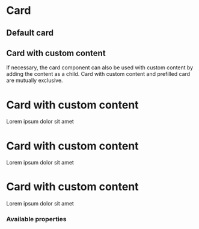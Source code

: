 
<Meta title="UI/Card" />

# Card

## Default card

<Canvas>
    <div style={{backgroundColor: "#eee"}}>
        <Grid.Base>
            <Grid.Row>
                <Grid.Column col={6}>
                    <Card
                        title="Card"
                        image="https://via.placeholder.com/600x400?text=16:9"
                        description="Lorem ipsum dolor sit amet, consectetur adipiscing elit. Phasellus eget ligula ac nunc varius consectetur."
                        priceDescription="Price description"
                        price={106}
                        link="https://www.google.com"
                    />
                </Grid.Column>
                <Grid.Column col={6}>
                    <Card
                        title="Transparent"
                        image="https://via.placeholder.com/600x400?text=16:9"
                        description="Lorem ipsum dolor sit amet, consectetur adipiscing elit. Phasellus eget ligula ac nunc varius consectetur."
                        priceDescription="Price description"
                        price={44444}
                        link="https://www.google.com"
                        transparent
                    />
                </Grid.Column>
            </Grid.Row>
        </Grid.Base>
    </div>
</Canvas>

## Card with custom content

If necessary, the card component can also be used with custom content by adding the content as a child. Card with custom content and prefilled card are mutually exclusive.

<Canvas>
    <div style={{backgroundColor: "#eee"}}>
        <Grid.Base>
            <Grid.Row>
                <Grid.Column col={4}>
                    <Card>
                        <div style={{padding: "16px"}}>
                            <h1>Card with custom content</h1>
                            <p>Lorem ipsum dolor sit amet</p>
                        </div>
                    </Card>
                </Grid.Column>
                <Grid.Column col={4}>
                    <Card>
                        <div style={{padding: "16px"}}>
                            <h1>Card with custom content</h1>
                            <p>Lorem ipsum dolor sit amet</p>
                        </div>
                    </Card>
                </Grid.Column>
                <Grid.Column col={4}>
                    <Card>
                        <div style={{padding: "16px"}}>
                            <h1>Card with custom content</h1>
                            <p>Lorem ipsum dolor sit amet</p>
                        </div>
                    </Card>
                </Grid.Column>
            </Grid.Row>
        </Grid.Base>
    </div>
</Canvas>

### Available properties

<ArgsTable of={Card} />
